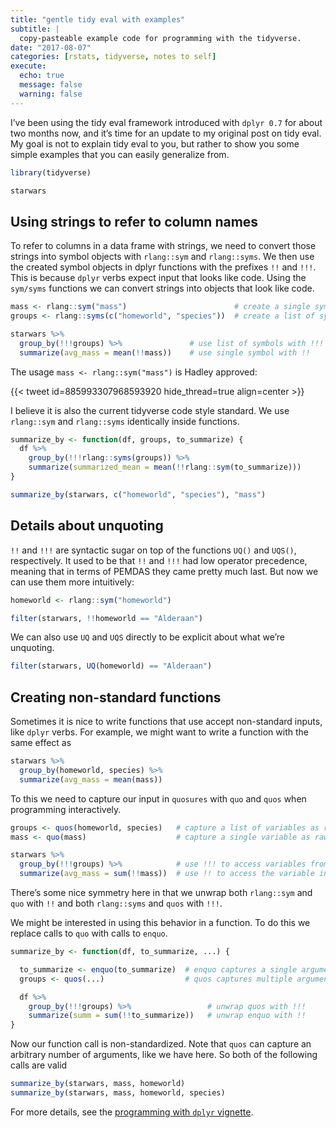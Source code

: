 ```yaml
---
title: "gentle tidy eval with examples"
subtitle: |
  copy-pasteable example code for programming with the tidyverse.
date: "2017-08-07"
categories: [rstats, tidyverse, notes to self]
execute:
  echo: true
  message: false
  warning: false
---
```


I've been using the tidy eval framework introduced with `dplyr 0.7` for about two months now, and it's time for an update to my original post on tidy eval. My goal is not to explain tidy eval to you, but rather to show you some simple examples that you can easily generalize from.

```r
library(tidyverse)

starwars
```

## Using strings to refer to column names

To refer to columns in a data frame with strings, we need to convert those strings into symbol objects with `rlang::sym` and `rlang::syms`. We then use the created symbol objects in dplyr functions with the prefixes `!!` and `!!!`. This is because `dplyr` verbs expect input that looks like code. Using the `sym/syms` functions we can convert strings into objects that look like code.

```r
mass <- rlang::sym("mass")                        # create a single symbol
groups <- rlang::syms(c("homeworld", "species"))  # create a list of symbols

starwars %>%
  group_by(!!!groups) %>%               # use list of symbols with !!!
  summarize(avg_mass = mean(!!mass))    # use single symbol with !!
```

The usage `mass <- rlang::sym("mass")` is Hadley approved:

{{< tweet id=885993307968593920 hide_thread=true align=center >}}

I believe it is also the current tidyverse code style standard. We use `rlang::sym` and `rlang::syms` identically inside functions.

```r
summarize_by <- function(df, groups, to_summarize) {
  df %>%
    group_by(!!!rlang::syms(groups)) %>%
    summarize(summarized_mean = mean(!!rlang::sym(to_summarize)))
}

summarize_by(starwars, c("homeworld", "species"), "mass")
```

## Details about unquoting

`!!` and `!!!` are syntactic sugar on top of the functions `UQ()` and `UQS()`, respectively. It used to be that `!!` and `!!!` had low operator precedence, meaning that in terms of PEMDAS they came pretty much last. But now we can use them more intuitively:

```r
homeworld <- rlang::sym("homeworld")

filter(starwars, !!homeworld == "Alderaan")
```

We can also use `UQ` and `UQS` directly to be explicit about what we're unquoting.

```r
filter(starwars, UQ(homeworld) == "Alderaan")
```

## Creating non-standard functions

Sometimes it is nice to write functions that use accept non-standard inputs, like `dplyr` verbs. For example, we might want to write a function with the same effect as

```r
starwars %>% 
  group_by(homeworld, species) %>% 
  summarize(avg_mass = mean(mass))
```

To this we need to capture our input in `quosures` with `quo` and `quos` when programming interactively.

```r
groups <- quos(homeworld, species)   # capture a list of variables as raw input
mass <- quo(mass)                    # capture a single variable as raw input

starwars %>% 
  group_by(!!!groups) %>%            # use !!! to access variables from `quos`
  summarize(avg_mass = sum(!!mass))  # use !! to access the variable in `quo`
```

There's some nice symmetry here in that we unwrap both `rlang::sym` and `quo` with `!!` and both `rlang::syms` and `quos` with `!!!`.

We might be interested in using this behavior in a function. To do this we replace calls to `quo` with calls to `enquo`.

```r
summarize_by <- function(df, to_summarize, ...) {

  to_summarize <- enquo(to_summarize)  # enquo captures a single argument
  groups <- quos(...)                  # quos captures multiple arguments

  df %>%
    group_by(!!!groups) %>%                 # unwrap quos with !!!
    summarize(summ = sum(!!to_summarize))   # unwrap enquo with !!
}
```

Now our function call is non-standardized. Note that `quos` can capture an arbitrary number of arguments, like we have here. So both of the following calls are valid

```r
summarize_by(starwars, mass, homeworld)
summarize_by(starwars, mass, homeworld, species)
```

For more details, see the [programming with `dplyr` vignette](http://dplyr.tidyverse.org/articles/programming.html).

